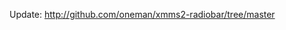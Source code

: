{{Client| name=radiobar| author=David Richards| website=coconutfunworld blog page (http://coconutfunworld.com/blog.php?auth=54&page=1&post=41)| version=[http://media.kradradio.com/rb/radiobar.rb  1.2]| devlanguage=Ruby| ui=GTK| screenshots=http://kradradio.com/Screenshot-radiobar.png | description=radiobar is a simple toolbar/buttonbar client for use when using xmms2 for a radio show.

It is intended as a supplementary client to other things you would use for playlist management.

It uses Ruby/GTK.

It has a Play button that functions as a pause and resume button while playing, and a stop button.
This is exactly how cd players intended for radio use operate and is familiar to dj's. 

There is a stop, prev and next buttons that are self explanatory.

There is a Cont/Single toggle switch. This toggles between Continues play (like normal) and single mode,
where playing stops when the current track is done, and the next track is 'cued for play'. This is probably
something that only makes sense to radio dj's that are used to babbling in between tracks about this or that.

There is a voiceover button that just reduces the volume by 60% or so, so you can talk over the music, hit it again to 
bring the volume back to normal.

This is just the first version of this client, I have several ideas for improvements.
Play button flashing when 30~ secs are left in track, show time left in track, show last, next, and current track names. Make voice toggle do smooth volume change, change the way single/cont operates (currently stops as soon as the client recieves a new current_playlist_id, is there a better way? )

Download: http://media.kradradio.com/rb/radiobar.rb

Mailinglist post: http://lists.xmms.se/pipermail/xmms2-devel/2007/000447.html

Contact me on irc, nick is oneman.}}

Update: http://github.com/oneman/xmms2-radiobar/tree/master